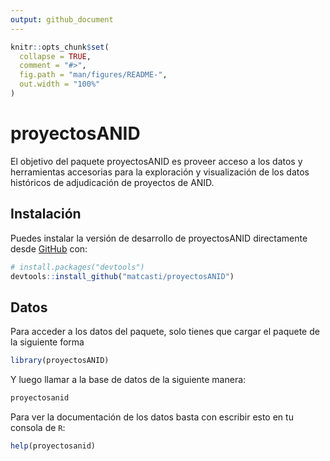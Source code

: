 ```yaml
---
output: github_document
---
```


<!-- README.md is generated from README.Rmd. Please edit that file -->

```r
knitr::opts_chunk$set(
  collapse = TRUE,
  comment = "#>",
  fig.path = "man/figures/README-",
  out.width = "100%"
)
```

# proyectosANID

<!-- badges: start -->
<!-- badges: end -->

El objetivo del paquete proyectosANID es proveer acceso a los datos y herramientas accesorias para la exploración y visualización de los datos históricos de adjudicación de proyectos de ANID.

## Instalación

Puedes instalar la versión de desarrollo de proyectosANID directamente desde [GitHub](https://github.com/) con:

``` r
# install.packages("devtools")
devtools::install_github("matcasti/proyectosANID")
```

## Datos

Para acceder a los datos del paquete, solo tienes que cargar el paquete de la siguiente forma

```r
library(proyectosANID)
```

Y luego llamar a la base de datos de la siguiente manera:

``` r
proyectosanid
```

Para ver la documentación de los datos basta con escribir esto en tu consola de `R`:

``` r
help(proyectosanid)
```


